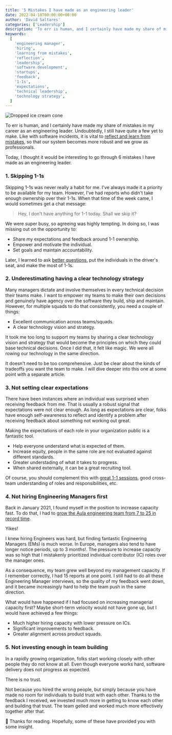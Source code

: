 ```yaml
---
title: '5 Mistakes I have made as an engineering leader'
date: 2022-04-18T00:00:00+00:00
author: 'David Saltares'
categories: ['Leadership']
description: 'To err is human, and I certainly have made my share of mistakes in my career as an engineering leader. It is vital to learn from these mistakes. Here are five mistakes I have made in my career as an engineering leader.'
keywords:
  [
    'engineering manager',
    'hiring',
    'learning from mistakes',
    'reflection',
    'leadership',
    'software development',
    'startups',
    'feedback',
    '1-1s',
    'expectations',
    'technical leadership',
    'technology strategy',
  ]
---
```


![Dropped ice cream cone](/img/ruined_ice_cream.jpg 'By Sarah Kilian on [Unsplash](https://unsplash.com/photos/52jRtc2S_VE)')

To err is human, and I certainly have made my share of mistakes in my career as an engineering leader. Undoubtedly, I still have quite a few yet to make. Like with software incidents, it is vital to [reflect and learn from mistakes](/a-template-for-great-incident-reviews), so that our system becomes more robust and we grow as professionals.

Today, I thought it would be interesting to go through 6 mistakes I have made as an engineering leader.

### 1. Skipping 1-1s

Skipping 1-1s was never really a habit for me. I've always made it a priority to be available for my team. However, I've had reports who didn't take enough ownership over their 1-1s. When that time of the week came, I would sometimes get a chat message:

> Hey, I don't have anything for 1-1 today. Shall we skip it?

We were super busy, so agreeing was highly tempting. In doing so, I was missing out on the opportunity to:

- Share my expectations and feedback around 1-1 ownership.
- Empower and motivate the individual.
- Set goals and maintain accountability.

Later, I learned to ask [better questions](https://lauratacho.com/blog/how-can-i-make-my-1-1s-less-boring), put the individuals in the driver's seat, and make the most of 1-1s.

### 2. Underestimating having a clear technology strategy

Many managers dictate and involve themselves in every technical decision their teams make. I want to empower my teams to make their own decisions and genuinely have agency over the software they build, ship and maintain. However, for multiple squads to do that consistently, you need a couple of things:

- Excellent communication across teams/squads.
- A clear technology vision and strategy.

It took me too long to support my teams by sharing a clear technology vision and strategy that would become the principles on which they could base technical decisions. Once I did that, it felt like magic. We were all rowing our technology in the same direction.

It doesn't need to be too comprehensive. Just be clear about the kinds of tradeoffs you want the team to make. I will dive deeper into this one at some point with a separate article.

### 3. Not setting clear expectations

There have been instances where an individual was surprised when receiving feedback from me. That is usually a robust signal that expectations were not clear enough. As long as expectations are clear, folks have enough self-awareness to reflect and identify a problem after receiving feedback about something not working out great.

Making the expectations of each role in your organization public is a fantastic tool.

- Help everyone understand what is expected of them.
- Increase equity, people in the same role are not evaluated against different standards.
- Greater understading of what it takes to progress.
- When shared externally, it can be a great recruiting tool.

Of course, you should complement this with [great 1-1 sessions](https://themanagershandbook.com/coaching-and-feedback/running-one-on-ones), good cross-team understanding of roles and responsibilities, etc.

### 4. Not hiring Engineering Managers first

Back in January 2021, I found myself in the position to increase capacity fast. To do that, I had to [grow the Aula engineering team from 7 to 25 in record time](/how-to-hire-8-engineers-in-8-weeks).

Yikes!

I knew hiring Engineers was hard, but finding fantastic Engineering Managers (EMs) is much worse. In Europe, managers also tend to have longer notice periods, up to 3 months!. The pressure to increase capacity was so high that I mistakenly prioritized individual contributor (IC) roles over the manager ones.

As a consequence, my team grew well beyond my management capacity. If I remember correctly, I had 15 reports at one point. I still had to do all these Engineering Manager interviews, so the quality of my feedback went down, and it became increasingly hard to help the team push in the same direction.

What would have happened if I had focused on increasing managerial capacity first? Maybe short-term velocity would not have gone up, but I would have achieved a few things:

- Much higher hiring capacity with lower pressure on ICs.
- Significant improvements to feedback.
- Greater alignment across product squads.

### 5. Not investing enough in team building

In a rapidly growing organization, folks start working closely with other people they do not know at all. Even though everyone works hard, software delivery does not progress as expected.

There is no trust.

Not because you hired the wrong people, but simply because you have made no room for individuals to build trust with each other. Thanks to the feedback I received, we invested much more in getting to know each other and building that trust. The team gelled and worked much more effectively together after that.

🙌 Thanks for reading. Hopefully, some of these have provided you with some insight.

